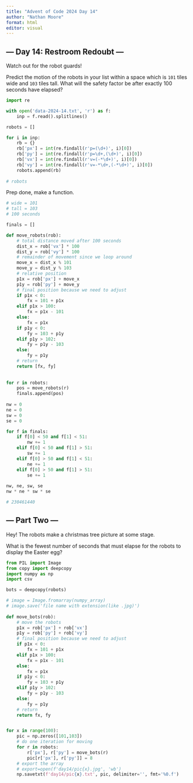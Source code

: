 ```yaml
---
title: "Advent of Code 2024 Day 14"
author: "Nathan Moore"
format: html
editor: visual
---
```


## --- Day 14: Restroom Redoubt ---

Watch out for the robot guards!

Predict the motion of the robots in your list within a space which is `101` tiles wide and `103` tiles tall. What will the safety factor be after exactly 100 seconds have elapsed?

```python

import re

with open('data-2024-14.txt', 'r') as f:
    inp = f.read().splitlines()

robots = []

for i in inp: 
    rb = {}
    rb['px'] = int(re.findall(r'p=(\d+)', i)[0])
    rb['py'] = int(re.findall(r'p=\d+,(\d+)', i)[0])
    rb['vx'] = int(re.findall(r'v=(-*\d+)', i)[0])
    rb['vy'] = int(re.findall(r'v=-*\d+,(-*\d+)', i)[0])
    robots.append(rb)
    
# robots

```

Prep done, make a function.

```python

# wide = 101
# tall = 103
# 100 seconds

finals = []

def move_robots(rob): 
    # total distance moved after 100 seconds
    dist_x = rob['vx'] * 100
    dist_y = rob['vy'] * 100
    # remainder of movement since we loop around
    move_x = dist_x % 101
    move_y = dist_y % 103
    # relative position
    p1x = rob['px'] + move_x
    p1y = rob['py'] + move_y
    # final position because we need to adjust
    if p1x < 0: 
        fx = 101 + p1x
    elif p1x > 100:
        fx = p1x - 101
    else: 
        fx = p1x
    if p1y < 0: 
        fy = 103 + p1y
    elif p1y > 102:
        fy = p1y - 103
    else: 
        fy = p1y
    # return
    return [fx, fy]
        
        
for r in robots: 
    pos = move_robots(r)
    finals.append(pos)
    
nw = 0
ne = 0
sw = 0
se = 0

for f in finals: 
    if f[0] < 50 and f[1] < 51: 
        nw += 1
    elif f[0] < 50 and f[1] > 51: 
        sw += 1
    elif f[0] > 50 and f[1] < 51: 
        ne += 1
    elif f[0] > 50 and f[1] > 51: 
        se += 1
        
nw, ne, sw, se
nw * ne * sw * se

# 230461440
```

## --- Part Two ---

Hey! The robots make a christmas tree picture at some stage.

What is the fewest number of seconds that must elapse for the robots to display the Easter egg?

```python

from PIL import Image
from copy import deepcopy
import numpy as np
import csv

bots = deepcopy(robots)

# image = Image.fromarray(numpy_array)
# image.save('file name with extension(like .jpg)')
  
def move_bots(rob): 
    # move the robots
    p1x = rob['px'] + rob['vx']
    p1y = rob['py'] + rob['vy']
    # final position because we need to adjust
    if p1x < 0: 
        fx = 101 + p1x
    elif p1x > 100:
        fx = p1x - 101
    else: 
        fx = p1x
    if p1y < 0: 
        fy = 103 + p1y
    elif p1y > 102:
        fy = p1y - 103
    else: 
        fy = p1y
    # return
    return fx, fy


for x in range(100): 
    pic = np.zeros([101,103])
    # do one iteration for moving
    for r in robots: 
        r['px'], r['py'] = move_bots(r)
        pic[r['px'], r['py']] = 8
    # export the array
    # export=open(f'day14/pic{x}.jpg', 'wb')
    np.savetxt(f'day14/pic{x}.txt', pic, delimiter='', fmt='%0.f')

    


```
